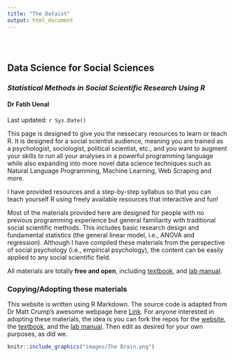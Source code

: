 ```yaml
---
title: "The Dataist"
output: html_document
---
```


<style type="text/css">
.title {
  display: none;
}

#getting-started img {
  margin-right: 10px;
}

</style>

<div class="row" style="padding-top: 30px;">
<div class="col-sm-6">

# **Data Science for Social Sciences**
### *Statistical Methods in Social Scientific Research Using R* {style="padding-top: 0px;"}

#### Dr Fatih Uenal
Last updated: `r Sys.Date()`


This page is designed to give you the nessecary resources to learn or teach R. It is designed for a social scientist audience, meaning you are trained as a psychologist, sociologist, political scientist, etc., and you want to augment your skills to run all your analyses in a powerful programming language while also expanding into more novel data science techniques such as Natural Language Programming, Machine Learning, Web Scraping and more.

I have provided resources and a step-by-step syllabus so that you can teach yourself R using freely available resources that interactive and fun! 

Most of the materials provided here are designed for people with no previous programming experience but general familiarity with traditional social scientific methods.  This includes basic research design and fundamental statistics (the general linear model, i.e., ANOVA and regression).  Although I have compiled these materials from the perspective of social psychology (i.e., empirical psychology), the content can be easily applied to any social scientific field. 


All materials are totally **free and open**, including [textbook](https://crumplab.github.io/statistics/), and [lab manual](https://crumplab.github.io/statisticsLab/).

### Copying/Adopting these materials

This website is written using R Markdown. The source code is adapted from Dr Matt Crump's awesome webpage here [Link](https://github.com/CrumpLab/psyc3400). For anyone interested in adopting these materials, the idea is you can fork the repos for the [website](https://github.com/CrumpLab/psyc3400), the [textbook](https://github.com/CrumpLab/statistics), and the [lab manual](https://github.com/CrumpLab/statisticsLab). Then edit as desired for your own purposes, as did we. 

</div>
<div class="col-sm-6">

<a href="https://crumplab.github.io/statistics/">
```r
knitr::include_graphics("images/The Brain.png")
```
</a>


</div>
</div>
